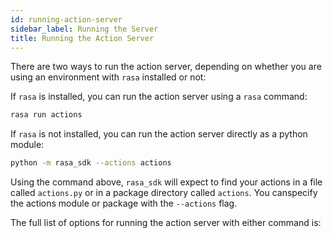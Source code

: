 ```yaml
---
id: running-action-server
sidebar_label: Running the Server
title: Running the Action Server
---
```


There are two ways to run the action server, depending on whether you 
are using an environment with 
`rasa` installed or not:

If `rasa` is installed, you can run the action server using a `rasa` command:

```bash
rasa run actions
```

If `rasa` is not installed, you can run the action server directly as a python module:

```bash
python -m rasa_sdk --actions actions
```

Using the command above, `rasa_sdk` will expect to find your actions 
in a file called `actions.py`
or in a package directory called `actions`. 
You canspecify the actions module or package with the `--actions` flag.

The full list of options for running the action server with either command is:

```text [python -m rasa_sdk --help]
```
